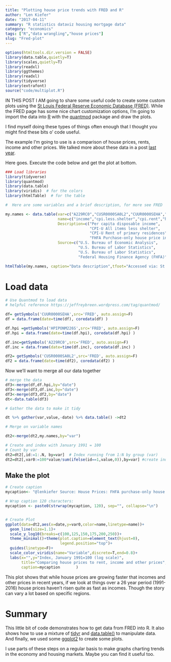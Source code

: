 ```yaml
---
title: "Plotting house price trends with FRED and R"
author: "Len Kiefer"
date: "2017-04-11"
summary: "R statistics dataviz housing mortgage data"
category: "economics"
tags: ["R","data wrangling","house prices"]
slug: "Fred-plot"
---
```

  
```r
options(htmltools.dir.version = FALSE)
library(data.table,quietly=T)
library(scales,quietly=T)
library(readxl)
library(ggthemes)
library(readxl)
library(tidyverse)
library(extrafont)
source("code/multiplot.R")
```  

IN THIS POST I AM going to share some useful code to create some custom plots using the [St Louis Federal Reserve Economic Database (FRED)](https://fred.stlouisfed.org/). While the FRED page has some nice chart customization options, I'm going to import the data into [R](https://www.r-project.org/) with the [quantmod](https://cran.r-project.org/web/packages/quantmod/index.html) package and draw the plots.

I find myself doing these types of things often enough that I thought you might find these bits o' code useful. 

The example I'm going to use is a comparison of house prices, rents, income and other prices.  We talked more about these data in a post [last year](../../../../2016/11/30/hpi-gif ).

Here goes. Execute the code below and get the plot at bottom.

```r

### Load libraries
library(tidyverse)
library(quantmod)
library(data.table)
library(viridis)  # for the colors
library(htmlTable)  # for the table

#  Here are some variables and a brief description, for more see FRED

my.names <- data.table(var=c("A229RC0","CUSR0000SA0L2","CUUR0000SEHA","HPIPONM226S"),
                       name=c("income","cpi.less.shelter","cpi.rent","hpi"),
                       Description=c("Per capita disposable income",
                                     "CPI-U All items less shelter",
                                     "CPI-U Rent of primary residences",
                                     "FHFA Purchase-only house price index"),
                       Source=c("U.S. Bureau of Economic Analysis",
                                "U.S. Bureau of Labor Statistics",
                                "U.S. Bureau of Labor Statistics",
                                "Federal Housing Finance Agency (FHFA)"))

htmlTable(my.names, caption="Data description",tfoot="Accessed via: St Louis Federal Reserve Economic Database (FRED)")
```


# Load data

```r
# Use Quantmod to load data
# helpful reference https://jeffreybreen.wordpress.com/tag/quantmod/

df= getSymbols('CUUR0000SEHA',src='FRED', auto.assign=F) 
df = data.frame(date=time(df), coredata(df) )

df.hpi =getSymbols('HPIPONM226S',src='FRED', auto.assign=F) 
df.hpi = data.frame(date=time(df.hpi), coredata(df.hpi) )

df.inc=getSymbols('A229RC0',src='FRED', auto.assign=F) 
df.inc = data.frame(date=time(df.inc), coredata(df.inc) )

df2= getSymbols('CUSR0000SA0L2',src='FRED', auto.assign=F) 
df2 = data.frame(date=time(df2), coredata(df2) )
```

Now we'll want to merge all our data together


```r
# merge the data
df3<-merge(df,df.hpi,by="date")
df3<-merge(df3,df.inc,by="date")
df3<-merge(df3,df2,by="date")
dt<-data.table(df3)

# Gather the data to make it tidy

dt %>% gather(var,value,-date) %>% data.table() ->dt2

# Merge on variable names

dt2<-merge(dt2,my.names,by="var")

# Create and index with January 1991 = 100
# Count by var
dt2=dt2[,id:=1:.N, by=var]  # Index running from 1:N by group (var)
dt2=dt2[,var0:=100*value/sum(ifelse(id==1,value,0)),by=var] #create index
```

## Make the plot


```r
# Create caption
mycaption<- "@lenkiefer Source: House Prices: FHFA purchase-only house price index. Rent: U.S. Bureau of Labor Statistics (BLS) consumer price index rent of primary residence. Other Prices: BLS consumer price index all items less shelter. Income: U.S. Bureau of Economic Analysis per capita disposable personal income (Table 2.6.). All are seasonally adjusted."

# Wrap caption 120 characters:
mycaption <- paste0(strwrap(mycaption, 120), sep="", collapse="\n")


# Create Plot
ggplot(data=dt2,aes(x=date,y=var0,color=name,linetype=name))+
  geom_line(size=1.1)+
  scale_y_log10(breaks=c(100,125,150,175,200,250))+
  theme_minimal()+theme(plot.caption=element_text(hjust=0),
                        legend.position="top")+
  guides(linetype=F)+
  scale_color_viridis(name="Variable",discrete=T,end=0.8)+
  labs(x="",y="Index, January 1991=100 (log scale)",
       title="Comparing house prices to rent, income and other prices",
       caption=mycaption       )


```


This plot shows that while house prices are growing faster that incomes and other prices in recent years, if we look at things over a 26 year period (1991-2016) house prices haven't risen quite as fast as incomes. Though the story can vary a lot based on specific regions.


# Summary

This little bit of code demonstrates how to get data from FRED into R.  It also shows how to use a mixture of [tidyr](http://tidyr.tidyverse.org/) and [data.table()](https://cran.r-project.org/web/packages/data.table/index.html) to manipulate data.  And finally, we used some [ggplot2](http://ggplot2.tidyverse.org/) to create some plots. 

I use parts of these steps on a regular basis to make graphs charting trends in the economy and housing markets. Maybe you can find it useful too.


